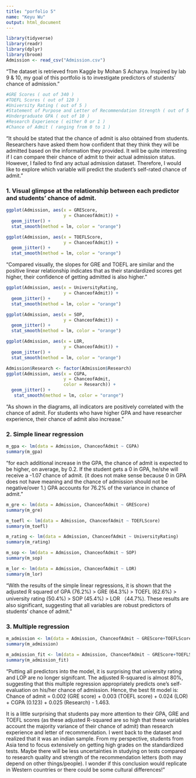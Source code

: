 ```yaml
---
title: "porfolio 5"
name: "Keyu Wu"
output: html_document
---
```


```r
library(tidyverse)
library(readr)
library(dplyr)
library(broom)
Admission <- read_csv("Admission.csv")
```

"The dataset is retrieved from Kaggle by Mohan S Acharya. Inspired by lab 9 & 10, my goal of this portfolio is to investigate predictors of students' chance of admission."

```r
#GRE Scores ( out of 340 )
#TOEFL Scores ( out of 120 )
#University Rating ( out of 5 )
#Statement of Purpose and Letter of Recommendation Strength ( out of 5 )
#Undergraduate GPA ( out of 10 )
#Research Experience ( either 0 or 1 )
#Chance of Admit ( ranging from 0 to 1 )
```

"It should be stated that the chance of admit is also obtained from students. Researchers have asked them how confident that they think they will be admitted based on the information they provided. It will be quite interesting if I can compare their chance of admit to their actual admission status. However, I failed to find any actual admission dataset. Therefore, I would like to explore which variable will predict the student's self-rated chance of admit."

### 1. Visual glimpse at the relationship between each predictor and students' chance of admit.

```r
ggplot(Admission, aes(x = GREScore,
                      y = ChanceofAdmit)) +
  geom_jitter() +
  stat_smooth(method = lm, color = "orange")
```

```r
ggplot(Admission, aes(x = TOEFLScore,
                      y = ChanceofAdmit)) +
  geom_jitter() +
  stat_smooth(method = lm, color = "orange")
```

"Compared visually, the slopes for GRE and TOEFL are similar and the positive linear relationship indicates that as their standardized scores get higher, their confidence of getting admitted is also higher."

```r
ggplot(Admission, aes(x = UniversityRating,
                      y = ChanceofAdmit)) +
  geom_jitter() +
  stat_smooth(method = lm, color = "orange")
```

```r
ggplot(Admission, aes(x = SOP,
                      y = ChanceofAdmit)) +
  geom_jitter() +
  stat_smooth(method = lm, color = "orange")
```

```r
ggplot(Admission, aes(x = LOR,
                      y = ChanceofAdmit)) +
  geom_jitter() +
  stat_smooth(method = lm, color = "orange")
```

```r
Admission$Research <- factor(Admission$Research)
ggplot(Admission, aes(x = CGPA,
                      y = ChanceofAdmit,
                      color = Research)) +
  geom_jitter() +
   stat_smooth(method = lm, color = "orange")
```

"As shown in the diagrams, all indicators are positively correlated with the chance of admit. For students who have higher GPA and have researcher experience, their chance of admit also increase."

### 2. Simple linear regression

```r
m_gpa <- lm(data = Admission, ChanceofAdmit ~ CGPA)
summary(m_gpa)
```

"for each additional increase in the GPA, the chance of admit is expected to be higher, on average, by 0.2. If the student gets a 0 in GPA, he/she will receive a -1.07 chance of admit. (it does not make sense because 0 in GPA does not have meaning and the chance of admission should not be negative/over 1.) GPA accounts for 76.2% of the variance in chance of admit."

```r
m_gre <- lm(data = Admission, ChanceofAdmit ~ GREScore)
summary(m_gre)
```

```r
m_toefl <- lm(data = Admission, ChanceofAdmit ~ TOEFLScore)
summary(m_toefl)
```

```r
m_rating <- lm(data = Admission, ChanceofAdmit ~ UniversityRating)
summary(m_rating)
```

```r
m_sop <- lm(data = Admission, ChanceofAdmit ~ SOP)
summary(m_sop)
```

```r
m_lor <- lm(data = Admission, ChanceofAdmit ~ LOR)
summary(m_lor)
```

"With the results of the simple linear regressions, it is shown that the adjusted R squared of GPA (76.2%) > GRE (64.3%) > TOEFL (62.6%) > university rating (50.4%) > SOP (45.4%) > LOR （44.7%). These results are also significant, suggesting that all variables are robust predictors of students' chance of admit."

### 3. Multiple regression

```r
m_admission <- lm(data = Admission, ChanceofAdmit ~ GREScore+TOEFLScore+UniversityRating+SOP+LOR+CGPA+Research)
summary(m_admission)
```

```r
m_admission_fit <- lm(data = Admission, ChanceofAdmit ~ GREScore+TOEFLScore+LOR+CGPA+Research)
summary(m_admission_fit)
```

"Putting all predictors into the model, it is surprising that university rating and LOP are no longer signifcant. The adjusted R-squared is almost 80%, suggesting that this multiple regression appropriately predicts one's self-evaluation on his/her chance of admission. Hence, the best fit model is: Chance of admit = 0.002 (GRE score) + 0.003 (TOEFL score) + 0.024 (LOR) + CGPA (0.123) + 0.025 (Research) - 1.463.

It is a little surprising that students pay more attention to their GPA, GRE and TOEFL scores (as these adjusted R-squared are so high that these variables account the majority variance of their chance of admit) than research experience and letter of recommendation. I went back to the dataset and realized that it was an indian sample. From my perspective, students from Asia tend to focus extensively on getting high grades on the standardized tests. Maybe there will be less uncertainties in studying on tests compared to research quality and strength of the recommendation letters (both may depend on other things/people). I wonder if this conclusion would replicate in Western countries or there could be some cultural differences!"
